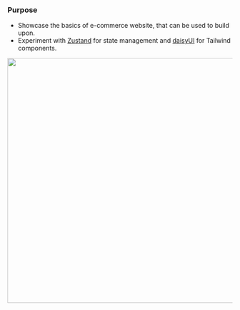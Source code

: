 ### Purpose
- Showcase the basics of e-commerce website, that can be used to build upon.
- Experiment with [Zustand](https://github.com/pmndrs/zustand) for state management and 
[daisyUI](https://github.com/saadeghi/daisyui) for Tailwind components.
<img src="/projects-related/any-store-1.png" width="550" />
